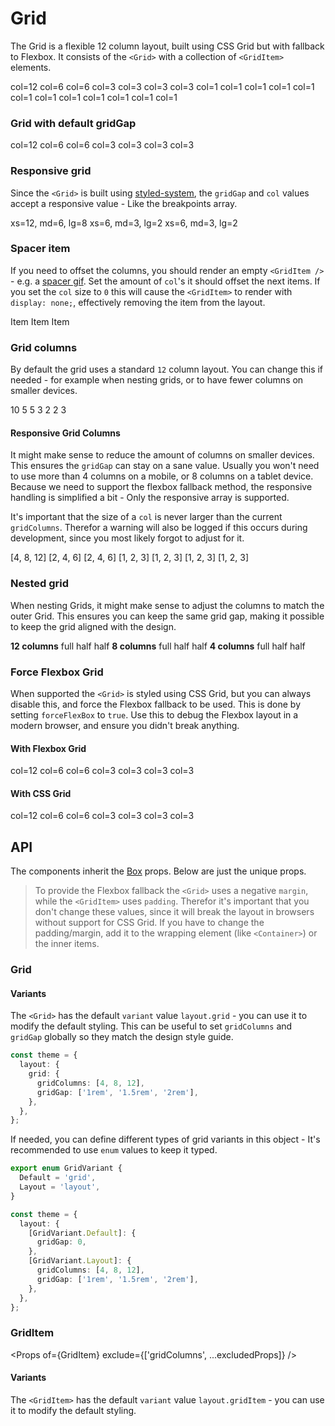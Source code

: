 
<Meta title="Components/Grid" component={Grid} />

# Grid

The Grid is a flexible 12 column layout, built using CSS Grid but with fallback to Flexbox. It
consists of the `<Grid>` with a collection of `<GridItem>` elements.

<Preview>
  <Story name="Basic grid">
    <Grid gridGap="24px">
      <GridItem col={12}>
        <Item>col=12</Item>
      </GridItem>
      <GridItem col={6}>
        <Item>col=6</Item>
      </GridItem>
      <GridItem col={6}>
        <Item>col=6</Item>
      </GridItem>
      <GridItem col={3}>
        <Item>col=3</Item>
      </GridItem>
      <GridItem col={3}>
        <Item>col=3</Item>
      </GridItem>
      <GridItem col={3}>
        <Item>col=3</Item>
      </GridItem>
      <GridItem col={3}>
        <Item>col=3</Item>
      </GridItem>
      <GridItem col={1}>
        <Item>col=1</Item>
      </GridItem>
      <GridItem col={1}>
        <Item>col=1</Item>
      </GridItem>
      <GridItem col={1}>
        <Item>col=1</Item>
      </GridItem>
      <GridItem col={1}>
        <Item>col=1</Item>
      </GridItem>
      <GridItem col={1}>
        <Item>col=1</Item>
      </GridItem>
      <GridItem col={1}>
        <Item>col=1</Item>
      </GridItem>
      <GridItem col={1}>
        <Item>col=1</Item>
      </GridItem>
      <GridItem col={1}>
        <Item>col=1</Item>
      </GridItem>
      <GridItem col={1}>
        <Item>col=1</Item>
      </GridItem>
      <GridItem col={1}>
        <Item>col=1</Item>
      </GridItem>
      <GridItem col={1}>
        <Item>col=1</Item>
      </GridItem>
      <GridItem col={1}>
        <Item>col=1</Item>
      </GridItem>
    </Grid>
  </Story>
</Preview>

### Grid with default gridGap

<Preview>
  <Story name="Theme grid">
    <ThemeProvider theme={{ layout: { grid: { gridGap: 24 } } }}>
      <Grid>
        <GridItem col={12}>
          <Item>col=12</Item>
        </GridItem>
        <GridItem col={6}>
          <Item>col=6</Item>
        </GridItem>
        <GridItem col={6}>
          <Item>col=6</Item>
        </GridItem>
        <GridItem col={3}>
          <Item>col=3</Item>
        </GridItem>
        <GridItem col={3}>
          <Item>col=3</Item>
        </GridItem>
        <GridItem col={3}>
          <Item>col=3</Item>
        </GridItem>
        <GridItem col={3}>
          <Item>col=3</Item>
        </GridItem>
      </Grid>
    </ThemeProvider>
  </Story>
</Preview>

### Responsive grid

Since the `<Grid>` is built using [styled-system](), the `gridGap` and `col` values accept a
responsive value - Like the breakpoints array.

<Preview>
  <Story name="Responsive grid">
    <Grid gridGap={[16, 32]}>
      <GridItem col={[12, 6, 8]}>
        <Item>xs=12, md=6, lg=8</Item>
      </GridItem>
      <GridItem col={[6, 3, 2]}>
        <Item>xs=6, md=3, lg=2</Item>
      </GridItem>
      <GridItem col={[6, 3, 2]}>
        <Item>xs=6, md=3, lg=2</Item>
      </GridItem>
    </Grid>
  </Story>
</Preview>

### Spacer item

If you need to offset the columns, you should render an empty `<GridItem />` - e.g. a
[spacer gif](https://en.wikipedia.org/wiki/Spacer_GIF). Set the amount of `col`'s it should offset
the next items. If you set the `col` size to `0` this will cause the `<GridItem>` to render with
`display: none;`, effectively removing the item from the layout.

<Preview>
  <Story name="Spacer item">
    <Grid gridGap="24px">
      <GridItem col={0} />
      <GridItem col={4}>
        <Item>Item</Item>
      </GridItem>
      <GridItem col={4} sx={{ bg: 'antiquewhite' }} />
      <GridItem col={4}>
        <Item>Item</Item>
      </GridItem>
      <GridItem col={[0, 1, 2]} sx={{ bg: 'antiquewhite' }} />
      <GridItem col={4}>
        <Item>Item</Item>
      </GridItem>
    </Grid>
  </Story>
</Preview>

### Grid columns

By default the grid uses a standard `12` column layout. You can change this if needed - for example
when nesting grids, or to have fewer columns on smaller devices.

<Preview>
  <Story name="Grid columns grid">
    <Grid forceFlexBox gridColumns={10} gridGap="24px">
      <GridItem col={10}>
        <Item>10</Item>
      </GridItem>
      <GridItem col={5}>
        <Item>5</Item>
      </GridItem>
      <GridItem col={5}>
        <Item>5</Item>
      </GridItem>
      <GridItem col={3}>
        <Item>3</Item>
      </GridItem>
      <GridItem col={2}>
        <Item>2</Item>
      </GridItem>
      <GridItem col={2}>
        <Item>2</Item>
      </GridItem>
      <GridItem col={3}>
        <Item>3</Item>
      </GridItem>
    </Grid>
  </Story>
</Preview>

#### Responsive Grid Columns

It might make sense to reduce the amount of columns on smaller devices. This ensures the `gridGap`
can stay on a sane value. Usually you won't need to use more than 4 columns on a mobile, or 8
columns on a tablet device. Because we need to support the flexbox fallback method, the responsive
handling is simplified a bit - Only the responsive array is supported.

It's important that the size of a `col` is never larger than the current `gridColumns`. Therefor a
warning will also be logged if this occurs during development, since you most likely forgot to
adjust for it.

<Preview>
  <Story name="Responsive grid columns grid">
    <Grid gridColumns={[4, 8, 12]} gridGap="24px">
      <GridItem col={[4, 8, 12]}>
        <Item>[4, 8, 12]</Item>
      </GridItem>
      <GridItem col={[2, 4, 6]}>
        <Item>[2, 4, 6]</Item>
      </GridItem>
      <GridItem col={[2, 4, 6]}>
        <Item>[2, 4, 6]</Item>
      </GridItem>
      <GridItem col={[1, 2, 3]}>
        <Item>[1, 2, 3]</Item>
      </GridItem>
      <GridItem col={[1, 2, 3]}>
        <Item>[1, 2, 3]</Item>
      </GridItem>
      <GridItem col={[1, 2, 3]}>
        <Item>[1, 2, 3]</Item>
      </GridItem>
      <GridItem col={[1, 2, 3]}>
        <Item>[1, 2, 3]</Item>
      </GridItem>
    </Grid>
  </Story>
</Preview>

### Nested grid

When nesting Grids, it might make sense to adjust the columns to match the outer Grid. This ensures
you can keep the same grid gap, making it possible to keep the grid aligned with the design.

<Preview>
  <Story name="Nested grids">
    <Grid gridColumns={12} gridGap="24px">
      <GridItem col={12}>
        <strong>12 columns</strong>
        <Grid gridColumns={[8, 10, 12]} gridGap="24px">
          <GridItem col={[8, 10, 12]}>
            <Item>full</Item>
          </GridItem>
          <GridItem col={[4, 5, 6]}>
            <Item>half</Item>
          </GridItem>
          <GridItem col={[4, 5, 6]}>
            <Item>half</Item>
          </GridItem>
        </Grid>
      </GridItem>
      <GridItem col={8}>
        <strong>8 columns</strong>
        <Grid gridColumns={8} gridGap="24px">
          <GridItem col={8}>
            <Item sx={{ bg: 'blue', color: 'white' }}>full</Item>
          </GridItem>
          <GridItem col={4}>
            <Item sx={{ bg: 'blue', color: 'white' }}>half</Item>
          </GridItem>
          <GridItem col={4}>
            <Item sx={{ bg: 'blue', color: 'white' }}>half</Item>
          </GridItem>
        </Grid>
      </GridItem>
      <GridItem col={4}>
        <strong>4 columns</strong>
        <Grid gridColumns={4} gridGap="24px">
          <GridItem col={4}>
            <Item sx={{ bg: 'darkred', color: 'white' }}>full</Item>
          </GridItem>
          <GridItem col={2}>
            <Item sx={{ bg: 'darkred', color: 'white' }}>half</Item>
          </GridItem>
          <GridItem col={2}>
            <Item sx={{ bg: 'darkred', color: 'white' }}>half</Item>
          </GridItem>
        </Grid>
      </GridItem>
    </Grid>
  </Story>
</Preview>

### Force Flexbox Grid

When supported the `<Grid>` is styled using CSS Grid, but you can always disable this, and force the
Flexbox fallback to be used. This is done by setting `forceFlexBox` to `true`. Use this to debug the
Flexbox layout in a modern browser, and ensure you didn't break anything.

#### With Flexbox Grid

<Preview name="Forced Flexbox grid">
  <Grid gridGap="24px" forceFlexBox>
    <GridItem col={12}>
      <Item>col=12</Item>
    </GridItem>
    <GridItem col={6}>
      <Item>col=6</Item>
    </GridItem>
    <GridItem col={6}>
      <Item>col=6</Item>
    </GridItem>
    <GridItem col={3}>
      <Item>col=3</Item>
    </GridItem>
    <GridItem col={3}>
      <Item>col=3</Item>
    </GridItem>
    <GridItem col={3}>
      <Item>col=3</Item>
    </GridItem>
    <GridItem col={3}>
      <Item>col=3</Item>
    </GridItem>
  </Grid>
</Preview>

#### With CSS Grid

<Preview name="Forced CSS grid">
  <Grid gridGap="24px" forceFlexBox={false}>
    <GridItem col={12}>
      <Item>col=12</Item>
    </GridItem>
    <GridItem col={6}>
      <Item>col=6</Item>
    </GridItem>
    <GridItem col={6}>
      <Item>col=6</Item>
    </GridItem>
    <GridItem col={3}>
      <Item>col=3</Item>
    </GridItem>
    <GridItem col={3}>
      <Item>col=3</Item>
    </GridItem>
    <GridItem col={3}>
      <Item>col=3</Item>
    </GridItem>
    <GridItem col={3}>
      <Item>col=3</Item>
    </GridItem>
  </Grid>
</Preview>

## API

The components inherit the [Box](/?path=/docs/components-box--page#props) props. Below are just the
unique props.

> To provide the Flexbox fallback the `<Grid>` uses a negative `margin`, while the `<GridItem>` uses
> `padding`. Therefor it's important that you don't change these values, since it will break the
> layout in browsers without support for CSS Grid. If you have to change the padding/margin, add it
> to the wrapping element (like `<Container>`) or the inner items.

### Grid

<Props of={Grid} exclude={excludedProps} />

#### Variants

The `<Grid>` has the default `variant` value `layout.grid` - you can use it to modify the default
styling. This can be useful to set `gridColumns` and `gridGap` globally so they match the design
style guide.

```typescript
const theme = {
  layout: {
    grid: {
      gridColumns: [4, 8, 12],
      gridGap: ['1rem', '1.5rem', '2rem'],
    },
  },
};
```

If needed, you can define different types of grid variants in this object - It's recommended to use
`enum` values to keep it typed.

```typescript
export enum GridVariant {
  Default = 'grid',
  Layout = 'layout',
}

const theme = {
  layout: {
    [GridVariant.Default]: {
      gridGap: 0,
    },
    [GridVariant.Layout]: {
      gridColumns: [4, 8, 12],
      gridGap: ['1rem', '1.5rem', '2rem'],
    },
  },
};
```

### GridItem

<Props of={GridItem} exclude={['gridColumns', ...excludedProps]} />

#### Variants

The `<GridItem>` has the default `variant` value `layout.gridItem` - you can use it to modify the
default styling.
